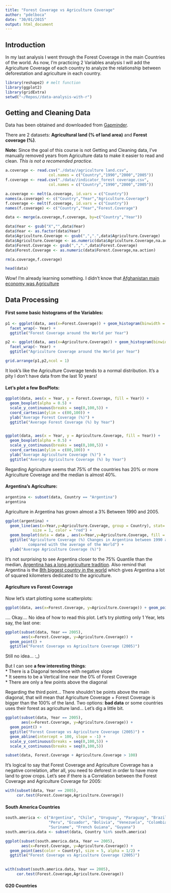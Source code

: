 ```yaml
---
title: "Forest Coverage vs Agriculture Coverage"
author: "pdelboca"
date: "30/01/2015"
output: html_document
---
```

## Introduction
In my last analysis I went through the Forest Coverage in the main Countries of 
the world. As now, I'm practicing 2 Variables analysis I will add the Agriculture 
Coverage of each country to analyze the relationship between deforestation and 
agriculture in each country.

```r
library(reshape2) # melt function
library(ggplot2)
library(gridExtra)
setwd("~/Repos//data-analysis-with-r")
```

## Getting and Cleaning Data
Data has been obtained and downloaded from [Gapminder](http://www.gapminder.org/data/).

There are 2 datasets: **Agricultural land (% of land area)** and **Forest coverage (%)**.

**Note:** Since the goal of this course is not Getting and Cleaning data, I've
manually removed years from Agriculture data to make it easier to read and clean. 
*This is not a recomended practice*.


```r
a.coverage <- read.csv("./data//agriculture land.csv",
                   col.names = c("Country","1990","2000","2005"))
f.coverage <- read.csv("./data//indicator_forest coverage.csv",
                   col.names = c("Country","1990","2000","2005"))

a.coverage <- melt(a.coverage, id.vars = c("Country"))
names(a.coverage) <- c("Country","Year","Agriculture.Coverage")
f.coverage <- melt(f.coverage, id.vars = c("Country"))
names(f.coverage) <- c("Country","Year","Forest.Coverage")

data <- merge(a.coverage,f.coverage, by=c("Country","Year"))

data$Year <- gsub("X","",data$Year)
data$Year <- as.factor(data$Year)
data$Agriculture.Coverage <- gsub(",",".",data$Agriculture.Coverage)
data$Agriculture.Coverage <- as.numeric(data$Agriculture.Coverage,na.action)
data$Forest.Coverage <- gsub(",",".",data$Forest.Coverage)
data$Forest.Coverage <- as.numeric(data$Forest.Coverage,na.action)

rm(a.coverage,f.coverage)

head(data)
```

Wow! I'm already learning something. I didn't know that [Afghanistan main economy
was Agriculture](http://en.wikipedia.org/wiki/Afghanistan#Economy)

## Data Processing

#### First some basic histograms of the Variables:

```r
p1 <- ggplot(data, aes(x=Forest.Coverage)) + geom_histogram(binwidth = 3) + 
  facet_wrap(~ Year) +
  ggtitle("Forest Coverage around the World per Year")

p2 <- ggplot(data, aes(x=Agriculture.Coverage)) + geom_histogram(binwidth = 3) + 
  facet_wrap(~ Year) +
  ggtitle("Agriculture Coverage around the World per Year")

grid.arrange(p1,p2,ncol = 1)
```

It look's like the Agriculture Coverage tends to a normal distribution. It's a 
pity I don't have data from the last 10 years!

#### Let's plot a few BoxPlots:

```r
ggplot(data, aes(x = Year, y = Forest.Coverage, fill = Year)) + 
  geom_boxplot(alpha = 0.5) + 
  scale_y_continuous(breaks = seq(0,100,5)) +
  coord_cartesian(ylim = c(00,100)) + 
  ylab("Average Forest Coverage (%)") + 
  ggtitle("Average Forest Coverage (%) by Year")


ggplot(data, aes(x = Year, y = Agriculture.Coverage, fill = Year)) + 
  geom_boxplot(alpha = 0.5) + 
  scale_y_continuous(breaks = seq(0,100,5)) +
  coord_cartesian(ylim = c(00,100)) + 
  ylab("Average Agriculture Coverage (%)") + 
  ggtitle("Average Agriculture Coverage (%) by Year")

```

Regarding Agriculture seems that 75% of the countries has 20% or more Agriculture 
Coverage and the median is almost 40%.

#### Argentina's Agriculture:

```r
argentina <- subset(data, Country == "Argentina")
argentina
```
Agriculture in Argentina has grown almost a 3% Between 1990 and 2005.

```r
ggplot(argentina) + 
  geom_line(aes(x=Year,y=Agriculture.Coverage, group = Country), stat= "identity",
            size = 1, color = "red") +
  geom_boxplot(data = data , aes(x=Year,y=Agriculture.Coverage, fill = Year), alpha = 0.25) + 
  ggtitle("Agriculture Coverage (%) Changes in Argentina between 1990 and 2005\n 
          compared with the average of the World") + 
  ylab("Average Agriculture Coverage (%)") 
```

It's not surprising to see Argentina closer to the 75% Quantile than the median, 
[Argentina has a long agriculture tradition](http://en.wikipedia.org/wiki/Agriculture_in_Argentina). Also remind that Argentina is the [8th biggest country in the world](http://simple.wikipedia.org/wiki/List_of_countries_by_area) which gives Argentina a lot of squared kilometers dedicated
to the agriculture.

#### Agriculture vs Forest Coverage

Now let's start plotting some scatterplots:

```r
ggplot(data, aes(x=Forest.Coverage, y=Agriculture.Coverage)) + geom_point()
```

.... Okay.... No idea of how to read this plot. Let's try plotting only 1 Year, 
lets say, the last one:

```r
ggplot(subset(data, Year == 2005),
       aes(x=Forest.Coverage, y=Agriculture.Coverage)) + 
  geom_point() +
  ggtitle("Forest Coverage vs Agriculture Coverage (2005)")
```


Still no idea... :_)

But I can see **a few interesting things**:  
* There is a Diagonal tendence with negative slope  
* It seems to be a Vertical line near the 0% of Forest Coverage  
* There are only a few points above the diagonal  

Regarding the third point... There shouldn't be points above the main diagonal,
that will mean that Agriculture Coverage + Forest Coverage is bigger than the 100%
of the land. Two options: **bad data** or some countries uses their forest as
agriculture land... Let's dig a little bit.

```r
ggplot(subset(data, Year == 2005),
       aes(x=Forest.Coverage, y=Agriculture.Coverage)) + 
  geom_point() +
  ggtitle("Forest Coverage vs Agriculture Coverage (2005)") + 
  geom_abline(intercept = 100, slope = -1) +
  scale_y_continuous(breaks = seq(0,100,5)) +
  scale_x_continuous(breaks = seq(0,100,5)) 

subset(data, Forest.Coverage + Agriculture.Coverage > 100)
```


It's logical to say that Forest Coverage and Agriculture Coverage has a negative
 correlation, after all, you need to deforest in order to have more land to grow crops.
 Let's see if there is a Correlation between the Forest Coverage and Agriculture Coverage
 for 2005:
 
 
```r
with(subset(data, Year == 2005),
     cor.test(Forest.Coverage,Agriculture.Coverage))
```


#### South America Countries
```r
south.america <- c("Argentina", "Chile", "Uruguay", "Paraguay", "Brazil",
                   "Peru", "Ecuador", "Bolivia", "Venezuela", "Colombia",
                   "Suriname", "French Guiana", "Guyana")
south.america.data <- subset(data, Country %in% south.america)

ggplot(subset(south.america.data, Year == 2005),
       aes(x=Forest.Coverage, y=Agriculture.Coverage)) + 
  geom_point(aes(color = Country), size = 5, alpha = 1/2) +
  ggtitle("Forest Coverage vs Agriculture Coverage (2005)")
  

with(subset(south.america.data, Year == 2005),
     cor.test(Forest.Coverage,Agriculture.Coverage))

```


#### G20 Countries

